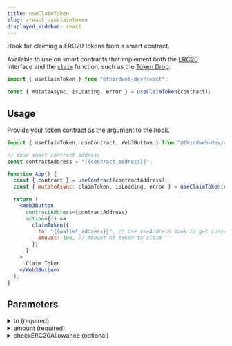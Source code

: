 ```yaml
---
title: useClaimToken
slug: /react.useclaimtoken
displayed_sidebar: react
---
```



Hook for claiming a ERC20 tokens from a smart contract.

Available to use on smart contracts that implement both the [ERC20](/contractkit/interfaces/erc20) interface
and the [`claim`](https://docs-k9c04zej3.thirdweb-preview.com/contractkit/interfaces/erc721claimable) function,
such as the [Token Drop](https://thirdweb.com/thirdweb.eth/DropERC20/2.0.0).

```jsx
import { useClaimToken } from "@thirdweb-dev/react";

const { mutateAsync, isLoading, error } = useClaimToken(contract);
```

## Usage

Provide your token contract as the argument to the hook.

```jsx
import { useClaimToken, useContract, Web3Button } from "@thirdweb-dev/react";

// Your smart contract address
const contractAddress = "{{contract_address}}";

function App() {
  const { contract } = useContract(contractAddress);
  const { mutateAsync: claimToken, isLoading, error } = useClaimToken(contract);

  return (
    <Web3Button
      contractAddress={contractAddress}
      action={() =>
        claimToken({
          to: "{{wallet_address}}", // Use useAddress hook to get current wallet address
          amount: 100, // Amount of token to claim
        })
      }
    >
      Claim Token
    </Web3Button>
  );
}
```

## Parameters

<details>
  <summary>to (required)</summary>
  <div>

### to (required)

Likely, you will want to claim the token to the currently connected wallet address.

You can use the [`useAddress`](/react/react.useAddress) hook to get this value.

```jsx
import {
  useClaimToken,
  useContract,
  Web3Button,
  useAddress,
} from "@thirdweb-dev/react";

// Your smart contract address
const contractAddress = "{{contract_address}}";

function App() {
  // highlight-start
  const address = useAddress();
  // highlight-end
  const { contract } = useContract(contractAddress);
  const { mutateAsync: claimToken, isLoading, error } = useClaimToken(contract);

  return (
    <Web3Button
      contractAddress={contractAddress}
      action={() =>
        claimToken({
          // highlight-start
          to: address, // Use useAddress hook to get current wallet address
          // highlight-end
          amount: 100, // Amount of token to claim
        })
      }
    >
      Claim Token
    </Web3Button>
  );
}
```

</div>
</details>

<details>
  <summary>amount (required)</summary>
  <div>

### amount (required)

The amount of tokens to be claimed.

```jsx
import { useClaimToken, useContract, Web3Button } from "@thirdweb-dev/react";

// Your smart contract address
const contractAddress = "{{contract_address}}";

function App() {
  const { contract } = useContract(contractAddress);
  const { mutateAsync: claimToken, isLoading, error } = useClaimToken(contract);

  return (
    <Web3Button
      contractAddress={contractAddress}
      action={() =>
        claimToken({
          to: "{{wallet_address}}", // Use useAddress hook to get current wallet address
          // highlight-start
          amount: 100, // Amount of token to claim
          // highlight-end
        })
      }
    >
      Claim Token
    </Web3Button>
  );
}
```

</div>
</details>

<details>
  <summary>checkERC20Allowance (optional)</summary>
  <div>

### checkERC20Allowance (optional)

Boolean value to check whether the current wallet has enough allowance to pay for claiming the tokens before
attempting to claim the tokens.

Defaults to `true`.

```jsx
import {
  useClaimToken,
  useContract,
  Web3Button,
  useAddress,
} from "@thirdweb-dev/react";

// Your smart contract address
const contractAddress = "{{contract_address}}";

function App() {
  const { contract } = useContract(contractAddress);
  const { mutateAsync: claimToken, isLoading, error } = useClaimToken(contract);

  return (
    <Web3Button
      contractAddress={contractAddress}
      action={() =>
        claimToken({
          to: "{{wallet_address}}", // Use useAddress hook to get current wallet address
          amount: 100, // Amount of token to claim
          // highlight-start
          checkERC20Allowance: false, // Set to true if you want to check ERC20 allowance
          // highlight-end
        })
      }
    >
      Claim Token
    </Web3Button>
  );
}
```

</div>
</details>
